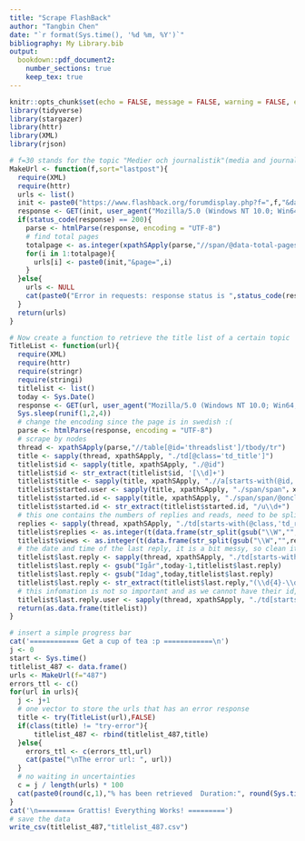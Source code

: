 ```yaml
---
title: "Scrape FlashBack"
author: "Tangbin Chen"
date: "`r format(Sys.time(), '%d %m, %Y')`"
bibliography: My Library.bib
output: 
  bookdown::pdf_document2:
    number_sections: true
    keep_tex: true
---
```


```r
knitr::opts_chunk$set(echo = FALSE, message = FALSE, warning = FALSE, error = FALSE, results=FALSE,eval=FALSE)
library(tidyverse)
library(stargazer)
library(httr)
library(XML)
library(rjson)
```


```r
# f=30 stands for the topic "Medier och journalistik"(media and journalism)
MakeUrl <- function(f,sort="lastpost"){
  require(XML)
  require(httr)
  urls <- list()
  init <- paste0("https://www.flashback.org/forumdisplay.php?f=",f,"&daysprune=-1&order=desc&sort=",sort)
  response <- GET(init, user_agent("Mozilla/5.0 (Windows NT 10.0; Win64; x64) AppleWebKit/537.36 (KHTML, like Gecko) Chrome/81.0.4044.129 Safari/537.36"))
  if(status_code(response) == 200){
    parse <- htmlParse(response, encoding = "UTF-8")
    # find total pages
    totalpage <- as.integer(xpathSApply(parse,"//span/@data-total-pages")[1])
    for(i in 1:totalpage){
      urls[i] <- paste0(init,"&page=",i)
    }
  }else{
    urls <- NULL
    cat(paste0("Error in requests: response status is ",status_code(response)))
  }
  return(urls)
}

# Now create a function to retrieve the title list of a certain topic
TitleList <- function(url){
  require(XML)
  require(httr)
  require(stringr)
  require(stringi)
  titlelist <- list()
  today <- Sys.Date()
  response <- GET(url, user_agent("Mozilla/5.0 (Windows NT 10.0; Win64; x64) AppleWebKit/537.36 (KHTML, like Gecko) Chrome/81.0.4044.129 Safari/537.36"))
  Sys.sleep(runif(1,2,4))
  # change the encoding since the page is in swedish :(
  parse <- htmlParse(response, encoding = "UTF-8")
  # scrape by nodes
  thread <- xpathSApply(parse,"//table[@id='threadslist']/tbody/tr")
  title <- sapply(thread, xpathSApply, "./td[@class='td_title']")
  titlelist$id <- sapply(title, xpathSApply, "./@id")
  titlelist$id <- str_extract(titlelist$id, '[\\d]+')
  titlelist$title <- sapply(title, xpathSApply, ".//a[starts-with(@id,'thread')]", xmlValue) %>% as.character()
  titlelist$started.user <- sapply(title, xpathSApply, "./span/span"，xmlValue) %>% as.character()
  titlelist$started.id <- sapply(title, xpathSApply, "./span/span/@onclick")
  titlelist$started.id <- str_extract(titlelist$started.id, "/u\\d+")
  # this one contains the numbers of replies and reads, need to be splited using regex
  replies <- sapply(thread, xpathSApply, "./td[starts-with(@class,'td_replies')]", xmlValue)
  titlelist$replies <- as.integer(t(data.frame(str_split(gsub("\\W","",replies),"\\D+")))[,1])
  titlelist$views <- as.integer(t(data.frame(str_split(gsub("\\W","",replies),"\\D+")))[,2])
  # the date and time of the last reply, it is a bit messy, so clean it
  titlelist$last.reply <- sapply(thread, xpathSApply, "./td[starts-with(@class,'td_last')]/div[1]",xmlValue)
  titlelist$last.reply <- gsub("Igår",today-1,titlelist$last.reply)
  titlelist$last.reply <- gsub("Idag",today,titlelist$last.reply)
  titlelist$last.reply <- str_extract(titlelist$last.reply,"(\\d{4}-\\d\\d-\\d\\d\\s\\d{2}:\\d{2})")
  # this infomation is not so important and as we cannot have their id, so consider dropping this column
  titlelist$last.reply.user <- sapply(thread, xpathSApply, "./td[starts-with(@class,'td_last')]/div[2]/span/a",xmlValue) %>% as.character()
  return(as.data.frame(titlelist))
}
```

```r
# insert a simple progress bar
cat('============ Get a cup of tea :p ============\n')
j <- 0
start <- Sys.time()
titlelist_487 <- data.frame()
urls <- MakeUrl(f="487")
errors_ttl <- c()
for(url in urls){
  j <- j+1  
  # one vector to store the urls that has an error response
  title <- try(TitleList(url),FALSE)
  if(class(title) != "try-error"){
      titlelist_487 <- rbind(titlelist_487,title)
  }else{
    errors_ttl <- c(errors_ttl,url)
    cat(paste("\nThe error url: ", url))
  }
  # no waiting in uncertainties
  c = j / length(urls) * 100
  cat(paste0(round(c,1),"% has been retrieved  Duration:", round(Sys.time() - start,2),"s"),'\r')
}
cat('\n========= Grattis! Everything Works! =========')
# save the data
write_csv(titlelist_487,"titlelist_487.csv")
```
